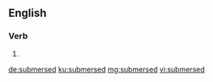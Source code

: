 ==English==

===Verb===
{{head|en|verb form}}

# {{en-past of|submerse}}

[[de:submersed]]
[[ku:submersed]]
[[mg:submersed]]
[[vi:submersed]]